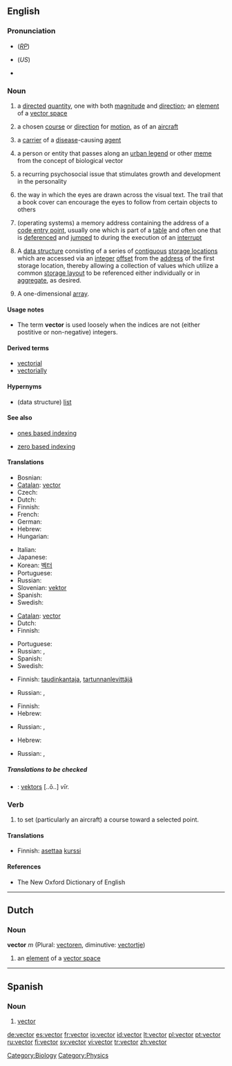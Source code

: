 {{wikipedia}}
{{was wotd|2006|June|3}}
==English==

===Pronunciation===
* {{IPA|/ˈvɛktə/}} (''[[RP]]'')
* {{IPA|/ˈvɛktɚ/}} (''US'')
* {{audio|en-us-vector.ogg|Audio (US)}}

===Noun===
{{en-noun}}

# {{mathematics}} a [[directed]] [[quantity]], one with both [[magnitude]] and [[direction]]; an [[element]] of a [[vector space]]
# {{context|aviation}} a chosen [[course]] or [[direction]] for [[motion]], as of an [[aircraft]]
# {{medicine|biology}} a [[carrier]] of a [[disease]]-causing [[agent]]
# {{sociology}} a person or entity that passes along an [[urban legend]] or other [[meme]] from the concept of biological vector
# {{rfd-sense|not in 2 psych dictionaries in this sense, incl APA}} {{psychology}} a recurring psychosocial issue that stimulates growth and development in the personality
# the way in which the eyes are drawn across the visual text. The trail that a book cover can encourage the eyes to follow from certain objects to others
# {{computing}} (operating systems) a memory address containing the address of a [[code entry point]], usually one which is part of a [[table]] and often one that is [[dereference|deferenced]] and [[jump|jumped]] to during the execution of an [[interrupt]]
# {{complang}} A [[data structure]] consisting of a series of [[contiguous]] [[storage location|storage locations]] which are accessed via an [[integer]] [[offset]] from the [[address]] of the first storage location, thereby allowing a collection of values which utilize a common [[storage layout]] to be referenced either individually or in [[aggregate]], as desired.
# {{complang}} A one-dimensional [[array]].

====Usage notes====
* {{complang}} The term '''vector''' is used loosely when the indices are not (either postitive or non-negative) integers.

====Derived terms====
* [[vectorial]]
* [[vectorially]]

====Hypernyms====

* {{complang}} (data structure) [[list]]

====See also====

* {{computing}} [[ones based indexing]]
* {{computing}} [[zero based indexing]]

====Translations====
{{trans-top|a directed quantity (1)}}
* Bosnian: {{t-|bs|Vektor|m}}
* [[Catalan]]: [[#Catalan|vector]] {{m}}
* Czech: {{t-|cs|vektor|m}}
* Dutch: {{t-|nl|vector|m}}
* Finnish: {{t+|fi|vektori}}
* French: {{t+|fr|vecteur|m}}
* German: {{t+|de|Vektor|m}}
* Hebrew: {{he-translation|וקטור|vektór}} {{m}}
* Hungarian: {{t-|hu|vektor}}
{{trans-mid}}
* Italian: {{t+|it|vettore|m}}
* Japanese: {{t+|ja|ベクトル|sc=Jpan}}
* Korean: [[벡터]]
* Portuguese: {{t+|pt|vector|m}}
* Russian: {{t|ru|вектор|m|tr=v'éktor|sc=Cyrl}}
* Slovenian: [[vektor]] {{m}}
* Spanish: {{t-|es|vector|m}}
* Swedish: {{t+|sv|vektor|c}}
{{trans-bottom}}

{{trans-top|a chosen course or direction for motion (2)}}
* [[Catalan]]: [[vector]] {{m}}
* Dutch: {{t+|nl|koers|f}}
* Finnish: {{t+|fi|kurssi}}
{{trans-mid}}
* Portuguese: {{t+|pt|vector|m}}
* Russian: {{t|ru|курс|m|tr=kurs|sc=Cyrl}}, {{t|ru|направление|n|tr=napravl'énije|sc=Cyrl}}
* Spanish: {{t-|es|vector|m}}
* Swedish: {{t+|sv|vektor|c}}
{{trans-bottom}}

{{trans-top|a carrier of a disease-causing agent (3)}}
* Finnish: [[taudinkantaja]], [[tartunnanlevittäjä]]
{{trans-mid}}
* Russian: {{t|ru|переносчик|m|tr=p'er'enósčik|sc=Cyrl}}, {{t|ru|носитель|m|tr=nósít'el'|sc=Cyrl}}
{{trans-bottom}}

{{trans-top|a person or entity that passes along an urban legend or other meme (4)}}
{{trans-mid}}
{{trans-bottom}}

{{trans-top|the way in which the eyes are drawn across the visual text (5)}}
{{trans-mid}}
{{trans-bottom}}

{{trans-top|a memory address containing the address of a code entry point (6)}}
{{trans-mid}}
{{trans-bottom}}

{{trans-top|A data structure consisting of a series of contiguous storage locations which are accessed via an integer offset (7)}}
* Finnish: {{t+|fi|vektori}}
* Hebrew: {{he-translation|וקטור|vektór}} {{m}}
{{trans-mid}}
* Russian: {{t|ru|вектор|m|tr=v'éktor|sc=Cyrl}}, {{t|ru|массив|m|tr=massív|sc=Cyrl}}
{{trans-bottom}}

{{trans-top|A one-dimensional array (8)}}
* Hebrew: {{he-translation|וקטור|vektór}} {{m}}
{{trans-mid}}
* Russian: {{t|ru|вектор|m|tr=v'éktor|sc=Cyrl}}, {{t|ru|массив|m|tr=massív|sc=Cyrl}}
{{trans-bottom}}

=====Translations to be checked=====
{{checktrans}}
{{top}}
* {{ttbc|Latvian}}: [[vektors]] [..ō..] ''vīr.''
{{mid}}
{{bottom}}

===Verb===
{{en-verb}}

# to set (particularly an aircraft) a course toward a selected point.

====Translations====
{{trans-top|to set (particularly an aircraft) a course toward a selected point}}
* Finnish: [[asettaa]] [[kurssi]]
{{trans-mid}}
{{trans-bottom}}

====References====
* The New Oxford Dictionary of English

----

==Dutch==

===Noun===
'''vector''' ''m'' (Plural: [[vectoren]], diminutive: [[vectortje]])

# {{mathematics|lang=nl}} an [[element]] of a [[vector space]]

<!--definitions in this area need to be added yet-->

[[Category:Biology]]
[[Category:Physics]]

----

==Spanish==

===Noun===
{{es-noun-m|pl=vectores}}

# [[#English|vector]]

[[de:vector]]
[[es:vector]]
[[fr:vector]]
[[io:vector]]
[[id:vector]]
[[lt:vector]]
[[pl:vector]]
[[pt:vector]]
[[ru:vector]]
[[fi:vector]]
[[sv:vector]]
[[vi:vector]]
[[tr:vector]]
[[zh:vector]]